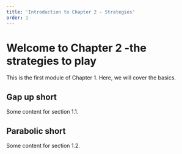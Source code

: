 ```yaml
---
title: 'Introduction to Chapter 2 - Strategies'
order: 1
---
```


# Welcome to Chapter 2 -the strategies to play

This is the first module of Chapter 1. Here, we will cover the basics.

## Gap up short

Some content for section 1.1.

## Parabolic short

Some content for section 1.2.
